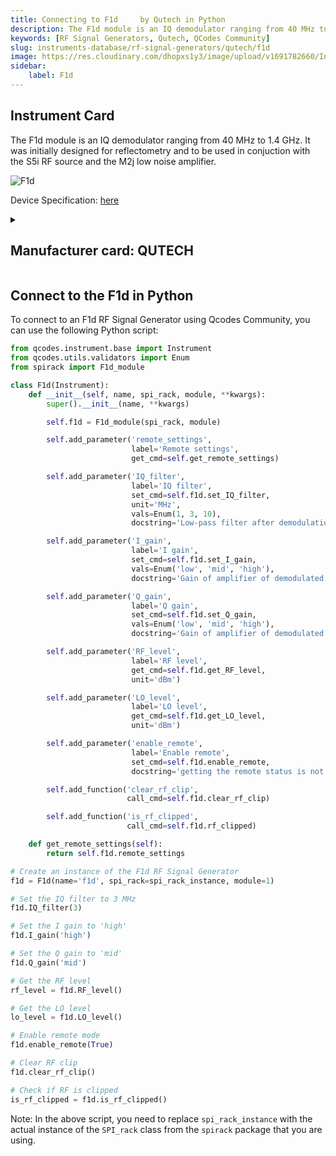 ```yaml
---
title: Connecting to F1d	 by Qutech in Python
description: The F1d module is an IQ demodulator ranging from 40 MHz to 1.4 GHz. It was initially designed for reflectometry and to be used in conjuction with the S5i RF source and the M2j low noise amplifier.
keywords: [RF Signal Generators, Qutech, QCodes Community] 
slug: instruments-database/rf-signal-generators/qutech/f1d 
image: https://res.cloudinary.com/dhopxs1y3/image/upload/v1691782660/Instruments/RF%20Signal%20Generator/F1d/F1d.png
sidebar:
    label: F1d 
---
```



## Instrument Card

The F1d module is an IQ demodulator ranging from 40 MHz to 1.4 GHz. It was initially designed for reflectometry and to be used in conjuction with the S5i RF source and the M2j low noise amplifier.

![F1d](https://res.cloudinary.com/dhopxs1y3/image/upload/v1691782660/Instruments/RF%20Signal%20Generator/F1d/F1d.png)

Device Specification: [here](/instruments-database/all-instruments)

<details style={{ marginTop: "15px"}}>
<summary><h2 style={{display:'inline'}}>Manufacturer card: QUTECH</h2></summary>

![QUTECH](https://res.cloudinary.com/dhopxs1y3/image/upload/v1692806156/Instruments/Vendor%20Logos/QuTech.png)

At QuTech, we work on a radically new technology with world-changing potential. Our mission: to develop scalable prototypes of a quantum computer and an inherently safe quantum internet, based on the fundamental laws of quantum mechanics.

- Headquarters: CJ Delft, Netherlands
- Yearly Revenue (millions, USD): 41.3
- Vendor Website: [here](https://qutech.nl/)

</details>


<FeaturedInstrumentVideo category="RF_SIGNAL_GENERATORS" />

## Connect to the F1d in Python





<Tabs>

<SectionsCard category="RF_SIGNAL_GENERATORS" manufacturer="Qutech"></SectionsCard>

<TabItem value="QCodes Community" label="QCodes Community">

To connect to an F1d RF Signal Generator using Qcodes Community, you can use the following Python script:

```python
from qcodes.instrument.base import Instrument
from qcodes.utils.validators import Enum
from spirack import F1d_module

class F1d(Instrument):
    def __init__(self, name, spi_rack, module, **kwargs):
        super().__init__(name, **kwargs)

        self.f1d = F1d_module(spi_rack, module)

        self.add_parameter('remote_settings',
                           label='Remote settings',
                           get_cmd=self.get_remote_settings)

        self.add_parameter('IQ_filter',
                           label='IQ filter',
                           set_cmd=self.f1d.set_IQ_filter,
                           unit='MHz',
                           vals=Enum(1, 3, 10),
                           docstring='Low-pass filter after demodulation')

        self.add_parameter('I_gain',
                           label='I gain',
                           set_cmd=self.f1d.set_I_gain,
                           vals=Enum('low', 'mid', 'high'),
                           docstring='Gain of amplifier of demodulated signal')

        self.add_parameter('Q_gain',
                           label='Q gain',
                           set_cmd=self.f1d.set_Q_gain,
                           vals=Enum('low', 'mid', 'high'),
                           docstring='Gain of amplifier of demodulated signal')

        self.add_parameter('RF_level',
                           label='RF level',
                           get_cmd=self.f1d.get_RF_level,
                           unit='dBm')

        self.add_parameter('LO_level',
                           label='LO level',
                           get_cmd=self.f1d.get_LO_level,
                           unit='dBm')

        self.add_parameter('enable_remote',
                           label='Enable remote',
                           set_cmd=self.f1d.enable_remote,
                           docstring='getting the remote status is not possible')

        self.add_function('clear_rf_clip',
                          call_cmd=self.f1d.clear_rf_clip)

        self.add_function('is_rf_clipped',
                          call_cmd=self.f1d.rf_clipped)

    def get_remote_settings(self):
        return self.f1d.remote_settings

# Create an instance of the F1d RF Signal Generator
f1d = F1d(name='f1d', spi_rack=spi_rack_instance, module=1)

# Set the IQ filter to 3 MHz
f1d.IQ_filter(3)

# Set the I gain to 'high'
f1d.I_gain('high')

# Set the Q gain to 'mid'
f1d.Q_gain('mid')

# Get the RF level
rf_level = f1d.RF_level()

# Get the LO level
lo_level = f1d.LO_level()

# Enable remote mode
f1d.enable_remote(True)

# Clear RF clip
f1d.clear_rf_clip()

# Check if RF is clipped
is_rf_clipped = f1d.is_rf_clipped()
```

Note: In the above script, you need to replace `spi_rack_instance` with the actual instance of the `SPI_rack` class from the `spirack` package that you are using.

</TabItem>
</Tabs>